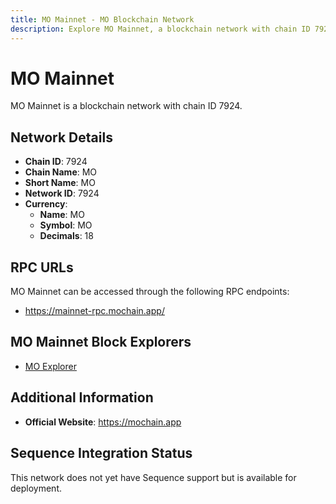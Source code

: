```yaml
--- 
title: MO Mainnet - MO Blockchain Network
description: Explore MO Mainnet, a blockchain network with chain ID 7924. Learn about its native currency, MO, and how to interact with the network.
---
```


# MO Mainnet

MO Mainnet is a blockchain network with chain ID 7924.

## Network Details

- **Chain ID**: 7924
- **Chain Name**: MO
- **Short Name**: MO
- **Network ID**: 7924
- **Currency**: 
  - **Name**: MO
  - **Symbol**: MO
  - **Decimals**: 18

## RPC URLs

MO Mainnet can be accessed through the following RPC endpoints:

- https://mainnet-rpc.mochain.app/

## MO Mainnet Block Explorers

- [MO Explorer](https://moscan.app)

## Additional Information

- **Official Website**: https://mochain.app

## Sequence Integration Status

This network does not yet have Sequence support but is available for deployment.

